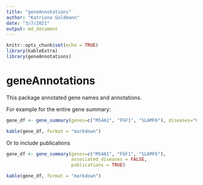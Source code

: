 ```yaml
---
title: "geneAnnotations"
author: "Katriona Goldmann"
date: "3/7/2021"
output: md_document
---
```


```r
knitr::opts_chunk$set(echo = TRUE)
library(kableExtra)
library(geneAnnotations)
```


# geneAnnotations

This package annotated gene names and annotations. 

For example for the entire gene summary: 

```r
gene_df <- gene_summary(genes=c("MS4A1", "FGF1", "SLAMF6"), diseases="C20")
```


```r
kable(gene_df, format = "markdown")
```

Or to include publications

```r
gene_df <- gene_summary(genes=c("MS4A1", "FGF1", "SLAMF6"), 
                        associated_diseases = FALSE,
                        publications = TRUE)

kable(gene_df, format = "markdown")
```